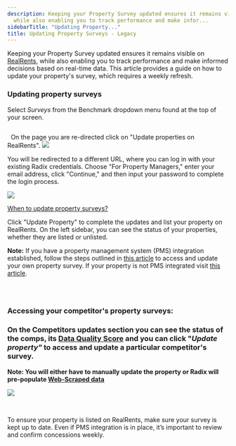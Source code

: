 ```yaml
---
description: Keeping your Property Survey updated ensures it remains visible on RealRentskbarticlezendeskradix
  while also enabling you to track performance and make infor...
sidebarTitle: "Updating Property..."
title: Updating Property Surveys - Legacy
---
```


Keeping your Property Survey updated ensures it remains visible on [RealRents](kb://article/zendesk:radix:32826267937933), while also enabling you to track performance and make informed decisions based on real-time data. This article provides a guide on how to update your property's survey, which requires a weekly refresh.


### Updating property surveys


Select *Surveys* from the Benchmark dropdown menu found at the top of your screen. 


<Frame caption="Access property surveys and benchmark data in the RADIX Analytics dashboard.">
  <img src="/images/radix/a531f15a1b4eee5e8998a0bd8d77f731ccc61146.png" alt="" />
</Frame>


   On the page you are re-directed click on "Update properties on RealRents".  ![](/images/radix/262cd5960608b546dde73312c72c0247a8370a85.png)


You will be redirected to a different URL, where you can log in with your existing Radix credentials. Choose "For Property Managers," enter your email address, click "Continue," and then input your password to complete the login process.


 ![](/images/radix/7711da3dfbb1f7d3312bd52cb420fb413af82c7b.png) 


[When to update property surveys?](../realrents/general/understanding-clock-colors)


Click "Update Property" to complete the updates and list your property on RealRents. On the left sidebar, you can see the status of your properties, whether they are listed or unlisted. 



**Note:** If you have a property management system (PMS) integration established, follow the steps outlined in [this article](kb://article/zendesk:radix:27994992281869) to access and update your own property survey. If your property is not PMS integrated visit [this article](kb://article/zendesk:radix:32860114535693). 



<Frame caption="Property management dashboard displaying details and updates for Bella Olivia.">
  <img src="/images/radix/02fef66b0cde075bec8cfc686a61eea306f1aba4.png" alt="" />
</Frame>


 


### **Accessing your competitor's property surveys:**


### **On the Competitors updates section you can see the status of the comps, its [Data Quality Score](kb://article/zendesk:radix:28429466699533) and you can click "*Update property"* to access and update a particular competitor's survey.**


****Note**: You will either have to manually update the property or Radix will pre-populate [Web-Scraped data](web-scraped-property-survey-data-beta-legacy)**


**![](/images/radix/9a9109eaddaa03f41587ae8ae148a681533ffe52.png)**


 



To ensure your property is listed on RealRents, make sure your survey is kept up to date. Even if PMS integration is in place, it’s important to review and confirm concessions weekly.